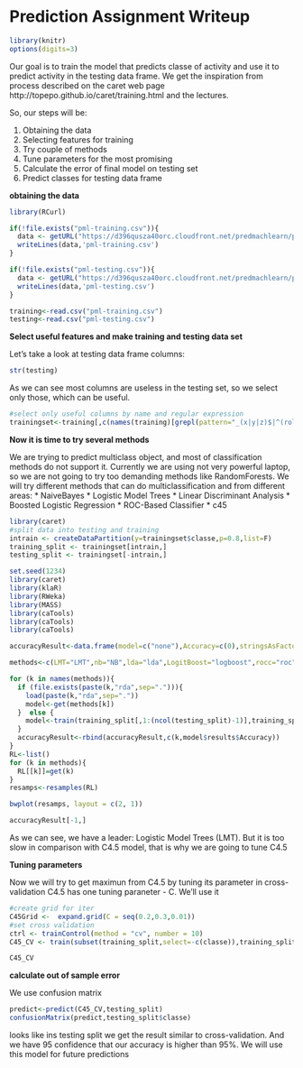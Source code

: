 Prediction Assignment Writeup
========================================================
```r
library(knitr)
options(digits=3)
```
Our goal is to train the model that predicts classe of activity and use it to predict activity in the testing data frame. We get the inspiration from process described on the caret web page http://topepo.github.io/caret/training.html and the lectures.

So, our steps will be:

1. Obtaining the data
2. Selecting features for training
3. Try couple of methods
4. Tune parameters for the most promising
5. Calculate the error of final model on testing set
6. Predict classes for testing data frame

**obtaining the data**

```r

library(RCurl)

if(!file.exists("pml-training.csv")){
  data <- getURL("https://d396qusza40orc.cloudfront.net/predmachlearn/pml-training.csv",ssl.verifypeer=0L,followlocation=1L)
  writeLines(data,'pml-training.csv')
}

if(!file.exists("pml-testing.csv")){
  data <- getURL("https://d396qusza40orc.cloudfront.net/predmachlearn/pml-testing.csv",ssl.verifypeer=0L,followlocation=1L)
  writeLines(data,'pml-testing.csv')
}

training<-read.csv("pml-training.csv")
testing<-read.csv("pml-testing.csv")
```

**Select useful features and make training and testing data set**

Let's take a look at testing data frame columns:

```r
str(testing)
```

As we can see most columns are useless in the testing set, so we select only those, which can be useful.

```r

#select only useful columns by name and regular expression
trainingset<-training[,c(names(training)[grepl(pattern="_(x|y|z)$|^(roll|pitch|yaw)",names(training))],"classe","user_name","new_window")]
```



**Now it is time to try several methods**

We are trying to predict multiclass object, and most of classification methods do not support it.
Currently we are using not very powerful laptop, so we are not going to try too demanding methods like RandomForests. We will try different methods that can do multiclassification and from different areas:
* NaiveBayes
* Logistic Model Trees
* Linear Discriminant Analysis
* Boosted Logistic Regression
* ROC-Based Classifier
* c45

```r
library(caret)
#split data into testing and training
intrain <- createDataPartition(y=trainingset$classe,p=0.8,list=F)
training_split <- trainingset[intrain,]
testing_split <- trainingset[-intrain,]
```

```r
set.seed(1234)
library(caret)
library(klaR)
library(RWeka)
library(MASS)
library(caTools)
library(caTools)
library(caTools)

accuracyResult<-data.frame(model=c("none"),Accuracy=c(0),stringsAsFactors = FALSE)

methods<-c(LMT="LMT",nb="NB",lda="lda",LogitBoost="logboost",rocc="roc",J48="c45")

for (k in names(methods)){
  if (file.exists(paste(k,"rda",sep="."))){
    load(paste(k,"rda",sep="."))
    model<-get(methods[k])
  }  else {
    model<-train(training_split[,1:(ncol(testing_split)-1)],training_split$classe,method = k)
  }
  accuracyResult<-rbind(accuracyResult,c(k,model$results$Accuracy))
}
RL<-list()
for (k in methods){
  RL[[k]]=get(k)
}
resamps<-resamples(RL)
```
```r
bwplot(resamps, layout = c(2, 1))

```
```r
accuracyResult[-1,]
```

As we can see, we have a leader: Logistic Model Trees (LMT). But it is too slow in comparison with C4.5 model, that is why we are going to tune C4.5

**Tuning parameters**

Now we will try to get maximun from C4.5 by tuning its parameter in cross-validation
C4.5 has one tuning paraneter - C. We'll use it

```r
#create grid for iter
C45Grid <-  expand.grid(C = seq(0.2,0.3,0.01))
#set cross validation
ctrl <- trainControl(method = "cv", number = 10)
C45_CV <- train(subset(training_split,select=-c(classe)),training_split$classe,method = "J48",trControl = ctrl,tuneGrid = C45Grid)

```

```r
C45_CV
```

**calculate out of sample error**

We use confusion matrix

```r
predict<-predict(C45_CV,testing_split)
confusionMatrix(predict,testing_split$classe)

```

looks like ins testing split we get the result similar to cross-validation. And we have 95 confidence that our accuracy is higher than 95%. We will use this model for future predictions
